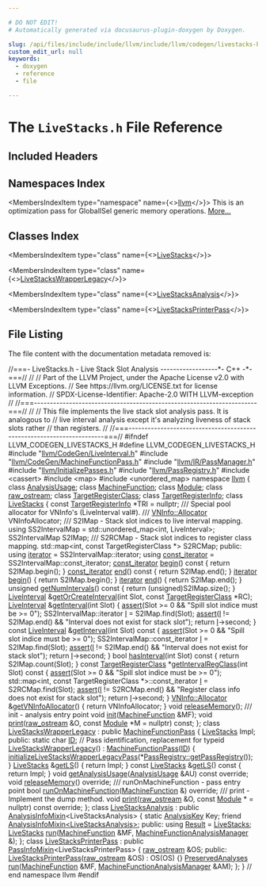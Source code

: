 ```yaml
---

# DO NOT EDIT!
# Automatically generated via docusaurus-plugin-doxygen by Doxygen.

slug: /api/files/include/include/llvm/include/llvm/codegen/livestacks-h
custom_edit_url: null
keywords:
  - doxygen
  - reference
  - file

---
```





# The `LiveStacks.h` File Reference

<DoxygenPage pluginConfig={pluginConfig}>



## Included Headers

<IncludesList>
<IncludesListItem
  filePath="llvm/CodeGen/LiveInterval.h"
  permalink="/docs/api/files/include/include/llvm/include/llvm/codegen/liveinterval-h"
  isLocal="true" />
<IncludesListItem
  filePath="llvm/CodeGen/MachineFunctionPass.h"
  permalink="/docs/api/files/include/include/llvm/include/llvm/codegen/machinefunctionpass-h"
  isLocal="true" />
<IncludesListItem
  filePath="llvm/IR/PassManager.h"
  permalink="/docs/api/files/include/include/llvm/include/llvm/ir/passmanager-h"
  isLocal="true" />
<IncludesListItem
  filePath="llvm/InitializePasses.h"
  permalink="/docs/api/files/include/include/llvm/initializepasses-h"
  isLocal="true" />
<IncludesListItem
  filePath="llvm/PassRegistry.h"
  permalink="/docs/api/files/include/include/llvm/passregistry-h"
  isLocal="true" />
<IncludesListItem
  filePath="cassert"
  permalink=""
  isLocal="false" />
<IncludesListItem
  filePath="map"
  permalink=""
  isLocal="false" />
<IncludesListItem
  filePath="unordered_map"
  permalink=""
  isLocal="false" />
</IncludesList>

## Namespaces Index

<MembersIndex>

<MembersIndexItem
  type="namespace"
  name={<><a href="/docs/api/namespaces/llvm">llvm</a></>}>
This is an optimization pass for GlobalISel generic memory operations. <a href="/docs/api/namespaces/llvm/#details">More...</a>
</MembersIndexItem>

</MembersIndex>

## Classes Index

<MembersIndex>

<MembersIndexItem
  type="class"
  name={<><a href="/docs/api/classes/llvm/livestacks">LiveStacks</a></>}>
</MembersIndexItem>

<MembersIndexItem
  type="class"
  name={<><a href="/docs/api/classes/llvm/livestackswrapperlegacy">LiveStacksWrapperLegacy</a></>}>
</MembersIndexItem>

<MembersIndexItem
  type="class"
  name={<><a href="/docs/api/classes/llvm/livestacksanalysis">LiveStacksAnalysis</a></>}>
</MembersIndexItem>

<MembersIndexItem
  type="class"
  name={<><a href="/docs/api/classes/llvm/livestacksprinterpass">LiveStacksPrinterPass</a></>}>
</MembersIndexItem>

</MembersIndex>


## File Listing

The file content with the documentation metadata removed is:

<ProgramListing>

<Link id="l00001" /><CodeLine lineNumber="1"><span class="doxyHighlightComment">//===- LiveStacks.h - Live Stack Slot Analysis ------------------&#42;- C++ -&#42;-===//</span></CodeLine>
<Link id="l00002" /><CodeLine lineNumber="2"><span class="doxyHighlightComment">//</span></CodeLine>
<Link id="l00003" /><CodeLine lineNumber="3"><span class="doxyHighlightComment">// Part of the LLVM Project, under the Apache License v2.0 with LLVM Exceptions.</span></CodeLine>
<Link id="l00004" /><CodeLine lineNumber="4"><span class="doxyHighlightComment">// See https://llvm.org/LICENSE.txt for license information.</span></CodeLine>
<Link id="l00005" /><CodeLine lineNumber="5"><span class="doxyHighlightComment">// SPDX-License-Identifier: Apache-2.0 WITH LLVM-exception</span></CodeLine>
<Link id="l00006" /><CodeLine lineNumber="6"><span class="doxyHighlightComment">//</span></CodeLine>
<Link id="l00007" /><CodeLine lineNumber="7"><span class="doxyHighlightComment">//===----------------------------------------------------------------------===//</span></CodeLine>
<Link id="l00008" /><CodeLine lineNumber="8"><span class="doxyHighlightComment">//</span></CodeLine>
<Link id="l00009" /><CodeLine lineNumber="9"><span class="doxyHighlightComment">// This file implements the live stack slot analysis pass. It is analogous to</span></CodeLine>
<Link id="l00010" /><CodeLine lineNumber="10"><span class="doxyHighlightComment">// live interval analysis except it&#39;s analyzing liveness of stack slots rather</span></CodeLine>
<Link id="l00011" /><CodeLine lineNumber="11"><span class="doxyHighlightComment">// than registers.</span></CodeLine>
<Link id="l00012" /><CodeLine lineNumber="12"><span class="doxyHighlightComment">//</span></CodeLine>
<Link id="l00013" /><CodeLine lineNumber="13"><span class="doxyHighlightComment">//===----------------------------------------------------------------------===//</span></CodeLine>
<Link id="l00014" /><CodeLine lineNumber="14"></CodeLine>
<Link id="l00015" /><CodeLine lineNumber="15"><span class="doxyHighlightPreprocessor">#ifndef LLVM&#95;CODEGEN&#95;LIVESTACKS&#95;H</span></CodeLine>
<Link id="l00016" /><CodeLine lineNumber="16"><span class="doxyHighlightPreprocessor">#define LLVM&#95;CODEGEN&#95;LIVESTACKS&#95;H</span></CodeLine>
<Link id="l00017" /><CodeLine lineNumber="17"></CodeLine>
<Link id="l00018" /><CodeLine lineNumber="18"><span class="doxyHighlightPreprocessor">#include &quot;<a href="/docs/api/files/include/include/llvm/include/llvm/codegen/liveinterval-h">llvm/CodeGen/LiveInterval.h</a>&quot;</span></CodeLine>
<Link id="l00019" /><CodeLine lineNumber="19"><span class="doxyHighlightPreprocessor">#include &quot;<a href="/docs/api/files/include/include/llvm/include/llvm/codegen/machinefunctionpass-h">llvm/CodeGen/MachineFunctionPass.h</a>&quot;</span></CodeLine>
<Link id="l00020" /><CodeLine lineNumber="20"><span class="doxyHighlightPreprocessor">#include &quot;<a href="/docs/api/files/include/include/llvm/include/llvm/ir/passmanager-h">llvm/IR/PassManager.h</a>&quot;</span></CodeLine>
<Link id="l00021" /><CodeLine lineNumber="21"><span class="doxyHighlightPreprocessor">#include &quot;<a href="/docs/api/files/include/include/llvm/initializepasses-h">llvm/InitializePasses.h</a>&quot;</span></CodeLine>
<Link id="l00022" /><CodeLine lineNumber="22"><span class="doxyHighlightPreprocessor">#include &quot;<a href="/docs/api/files/include/include/llvm/passregistry-h">llvm/PassRegistry.h</a>&quot;</span></CodeLine>
<Link id="l00023" /><CodeLine lineNumber="23"><span class="doxyHighlightPreprocessor">#include &lt;cassert&gt;</span></CodeLine>
<Link id="l00024" /><CodeLine lineNumber="24"><span class="doxyHighlightPreprocessor">#include &lt;map&gt;</span></CodeLine>
<Link id="l00025" /><CodeLine lineNumber="25"><span class="doxyHighlightPreprocessor">#include &lt;unordered&#95;map&gt;</span></CodeLine>
<Link id="l00026" /><CodeLine lineNumber="26"></CodeLine>
<Link id="l00027" /><CodeLine lineNumber="27"><span class="doxyHighlightKeyword">namespace </span><span class="doxyHighlight"><a href="/docs/api/namespaces/llvm">llvm</a> &#123;</span></CodeLine>
<Link id="l00028" /><CodeLine lineNumber="28"></CodeLine>
<Link id="l00029" /><CodeLine lineNumber="29"><span class="doxyHighlightKeyword">class </span><span class="doxyHighlight"><a href="/docs/api/classes/llvm/analysisusage">AnalysisUsage</a>;</span></CodeLine>
<Link id="l00030" /><CodeLine lineNumber="30"><span class="doxyHighlightKeyword">class </span><span class="doxyHighlight"><a href="/docs/api/classes/llvm/machinefunction">MachineFunction</a>;</span></CodeLine>
<Link id="l00031" /><CodeLine lineNumber="31"><span class="doxyHighlightKeyword">class </span><span class="doxyHighlight"><a href="/docs/api/classes/llvm/module">Module</a>;</span></CodeLine>
<Link id="l00032" /><CodeLine lineNumber="32"><span class="doxyHighlightKeyword">class </span><span class="doxyHighlight"><a href="/docs/api/classes/llvm/raw-ostream">raw&#95;ostream</a>;</span></CodeLine>
<Link id="l00033" /><CodeLine lineNumber="33"><span class="doxyHighlightKeyword">class </span><span class="doxyHighlight"><a href="/docs/api/classes/llvm/targetregisterclass">TargetRegisterClass</a>;</span></CodeLine>
<Link id="l00034" /><CodeLine lineNumber="34"><span class="doxyHighlightKeyword">class </span><span class="doxyHighlight"><a href="/docs/api/classes/llvm/targetregisterinfo">TargetRegisterInfo</a>;</span></CodeLine>
<Link id="l00035" /><CodeLine lineNumber="35"></CodeLine>
<Link id="l00036" /><CodeLine lineNumber="36" lineLink="/docs/api/classes/llvm/livestacks"><span class="doxyHighlightKeyword">class </span><span class="doxyHighlight"><a href="/docs/api/classes/llvm/livestacks">LiveStacks</a> &#123;</span></CodeLine>
<Link id="l00037" /><CodeLine lineNumber="37"><span class="doxyHighlight">  </span><span class="doxyHighlightKeyword">const</span><span class="doxyHighlight"> <a href="/docs/api/classes/llvm/targetregisterinfo">TargetRegisterInfo</a> &#42;TRI = </span><span class="doxyHighlightKeyword">nullptr</span><span class="doxyHighlight">;</span></CodeLine>
<Link id="l00038" /><CodeLine lineNumber="38"></CodeLine>
<Link id="l00039" /><CodeLine lineNumber="39"><span class="doxyHighlightComment">  /// Special pool allocator for VNInfo&#39;s (LiveInterval val#).</span></CodeLine>
<Link id="l00040" /><CodeLine lineNumber="40"><span class="doxyHighlightComment">  ///</span></CodeLine>
<Link id="l00041" /><CodeLine lineNumber="41"><span class="doxyHighlight">  <a href="/docs/api/classes/llvm/vninfo/#aa750a7f159760b9c378d930deb6a9837">VNInfo::Allocator</a> VNInfoAllocator;</span></CodeLine>
<Link id="l00042" /><CodeLine lineNumber="42"></CodeLine>
<Link id="l00043" /><CodeLine lineNumber="43"><span class="doxyHighlightComment">  /// S2IMap - Stack slot indices to live interval mapping.</span></CodeLine>
<Link id="l00044" /><CodeLine lineNumber="44"><span class="doxyHighlight">  </span><span class="doxyHighlightKeyword">using </span><span class="doxyHighlight">SS2IntervalMap = std::unordered&#95;map&lt;int, LiveInterval&gt;;</span></CodeLine>
<Link id="l00045" /><CodeLine lineNumber="45"><span class="doxyHighlight">  SS2IntervalMap S2IMap;</span></CodeLine>
<Link id="l00046" /><CodeLine lineNumber="46"></CodeLine>
<Link id="l00047" /><CodeLine lineNumber="47"><span class="doxyHighlightComment">  /// S2RCMap - Stack slot indices to register class mapping.</span></CodeLine>
<Link id="l00048" /><CodeLine lineNumber="48"><span class="doxyHighlight">  std::map&lt;int, const TargetRegisterClass &#42;&gt; S2RCMap;</span></CodeLine>
<Link id="l00049" /><CodeLine lineNumber="49"></CodeLine>
<Link id="l00050" /><CodeLine lineNumber="50"><span class="doxyHighlightKeyword">public</span><span class="doxyHighlight">:</span></CodeLine>
<Link id="l00051" /><CodeLine lineNumber="51" lineLink="/docs/api/classes/llvm/livestacks/#a6acac078272b8e8c8ad6353e61595ad0"><span class="doxyHighlight">  </span><span class="doxyHighlightKeyword">using </span><span class="doxyHighlight"><a href="/docs/api/classes/llvm/livestacks/#a6acac078272b8e8c8ad6353e61595ad0">iterator</a> = SS2IntervalMap::iterator;</span></CodeLine>
<Link id="l00052" /><CodeLine lineNumber="52" lineLink="/docs/api/classes/llvm/livestacks/#a026e80ee8206e8ee41f83a6cb307e26a"><span class="doxyHighlight">  </span><span class="doxyHighlightKeyword">using </span><span class="doxyHighlight"><a href="/docs/api/classes/llvm/livestacks/#a026e80ee8206e8ee41f83a6cb307e26a">const&#95;iterator</a> = SS2IntervalMap::const&#95;iterator;</span></CodeLine>
<Link id="l00053" /><CodeLine lineNumber="53"></CodeLine>
<Link id="l00054" /><CodeLine lineNumber="54" lineLink="/docs/api/classes/llvm/livestacks/#ac9d3b24f9d072b88efe5d1d8d4602185"><span class="doxyHighlight">  <a href="/docs/api/classes/llvm/livestacks/#a026e80ee8206e8ee41f83a6cb307e26a">const&#95;iterator</a> <a href="/docs/api/classes/llvm/livestacks/#ac9d3b24f9d072b88efe5d1d8d4602185">begin</a>()</span><span class="doxyHighlightKeyword"> const </span><span class="doxyHighlight">&#123; </span><span class="doxyHighlightKeywordFlow">return</span><span class="doxyHighlight"> S2IMap.begin(); &#125;</span></CodeLine>
<Link id="l00055" /><CodeLine lineNumber="55" lineLink="/docs/api/classes/llvm/livestacks/#a9ac7a05297065124a24ef67809daeadb"><span class="doxyHighlight">  <a href="/docs/api/classes/llvm/livestacks/#a026e80ee8206e8ee41f83a6cb307e26a">const&#95;iterator</a> <a href="/docs/api/classes/llvm/livestacks/#a9ac7a05297065124a24ef67809daeadb">end</a>()</span><span class="doxyHighlightKeyword"> const </span><span class="doxyHighlight">&#123; </span><span class="doxyHighlightKeywordFlow">return</span><span class="doxyHighlight"> S2IMap.end(); &#125;</span></CodeLine>
<Link id="l00056" /><CodeLine lineNumber="56" lineLink="/docs/api/classes/llvm/livestacks/#a0e69fa21c01f7c2571b99b47bedb5ccd"><span class="doxyHighlight">  <a href="/docs/api/classes/llvm/livestacks/#a6acac078272b8e8c8ad6353e61595ad0">iterator</a> <a href="/docs/api/classes/llvm/livestacks/#a0e69fa21c01f7c2571b99b47bedb5ccd">begin</a>() &#123; </span><span class="doxyHighlightKeywordFlow">return</span><span class="doxyHighlight"> S2IMap.begin(); &#125;</span></CodeLine>
<Link id="l00057" /><CodeLine lineNumber="57" lineLink="/docs/api/classes/llvm/livestacks/#ad039fdec31aa75e29c260f6b81a414d0"><span class="doxyHighlight">  <a href="/docs/api/classes/llvm/livestacks/#a6acac078272b8e8c8ad6353e61595ad0">iterator</a> <a href="/docs/api/classes/llvm/livestacks/#ad039fdec31aa75e29c260f6b81a414d0">end</a>() &#123; </span><span class="doxyHighlightKeywordFlow">return</span><span class="doxyHighlight"> S2IMap.end(); &#125;</span></CodeLine>
<Link id="l00058" /><CodeLine lineNumber="58"></CodeLine>
<Link id="l00059" /><CodeLine lineNumber="59" lineLink="/docs/api/classes/llvm/livestacks/#a1f1938840a98aba5f36656c531978e3b"><span class="doxyHighlight">  </span><span class="doxyHighlightKeywordType">unsigned</span><span class="doxyHighlight"> <a href="/docs/api/classes/llvm/livestacks/#a1f1938840a98aba5f36656c531978e3b">getNumIntervals</a>()</span><span class="doxyHighlightKeyword"> const </span><span class="doxyHighlight">&#123; </span><span class="doxyHighlightKeywordFlow">return</span><span class="doxyHighlight"> (</span><span class="doxyHighlightKeywordType">unsigned</span><span class="doxyHighlight">)S2IMap.size(); &#125;</span></CodeLine>
<Link id="l00060" /><CodeLine lineNumber="60"></CodeLine>
<Link id="l00061" /><CodeLine lineNumber="61"><span class="doxyHighlight">  <a href="/docs/api/classes/llvm/liveinterval">LiveInterval</a> &amp;<a href="/docs/api/classes/llvm/livestacks/#a77ec673a7fde73e91e8fa6be83a82b01">getOrCreateInterval</a>(</span><span class="doxyHighlightKeywordType">int</span><span class="doxyHighlight"> Slot, </span><span class="doxyHighlightKeyword">const</span><span class="doxyHighlight"> <a href="/docs/api/classes/llvm/targetregisterclass">TargetRegisterClass</a> &#42;RC);</span></CodeLine>
<Link id="l00062" /><CodeLine lineNumber="62"></CodeLine>
<Link id="l00063" /><CodeLine lineNumber="63" lineLink="/docs/api/classes/llvm/livestacks/#a06d32df24850342c66747366ac16b90a"><span class="doxyHighlight">  <a href="/docs/api/classes/llvm/liveinterval">LiveInterval</a> &amp;<a href="/docs/api/classes/llvm/livestacks/#a06d32df24850342c66747366ac16b90a">getInterval</a>(</span><span class="doxyHighlightKeywordType">int</span><span class="doxyHighlight"> Slot) &#123;</span></CodeLine>
<Link id="l00064" /><CodeLine lineNumber="64"><span class="doxyHighlight">    <a href="/docs/api/files/lib/lib/target/lib/target/amdgpu/silowercontrolflow-cpp/#a4868c5d81c5ccc98c47aeab6244346a0">assert</a>(Slot &gt;= 0 &amp;&amp; </span><span class="doxyHighlightStringLiteral">&quot;Spill slot indice must be &gt;= 0&quot;</span><span class="doxyHighlight">);</span></CodeLine>
<Link id="l00065" /><CodeLine lineNumber="65"><span class="doxyHighlight">    SS2IntervalMap::iterator <a href="/docs/api/files/lib/lib/support/md5-cpp/#ac0eafdc9ee161b71e7af98af736952fd">I</a> = S2IMap.find(Slot);</span></CodeLine>
<Link id="l00066" /><CodeLine lineNumber="66"><span class="doxyHighlight">    <a href="/docs/api/files/lib/lib/target/lib/target/amdgpu/silowercontrolflow-cpp/#a4868c5d81c5ccc98c47aeab6244346a0">assert</a>(<a href="/docs/api/files/lib/lib/support/md5-cpp/#ac0eafdc9ee161b71e7af98af736952fd">I</a> != S2IMap.end() &amp;&amp; </span><span class="doxyHighlightStringLiteral">&quot;Interval does not exist for stack slot&quot;</span><span class="doxyHighlight">);</span></CodeLine>
<Link id="l00067" /><CodeLine lineNumber="67"><span class="doxyHighlight">    </span><span class="doxyHighlightKeywordFlow">return</span><span class="doxyHighlight"> <a href="/docs/api/files/lib/lib/support/md5-cpp/#ac0eafdc9ee161b71e7af98af736952fd">I</a>-&gt;second;</span></CodeLine>
<Link id="l00068" /><CodeLine lineNumber="68"><span class="doxyHighlight">  &#125;</span></CodeLine>
<Link id="l00069" /><CodeLine lineNumber="69"></CodeLine>
<Link id="l00070" /><CodeLine lineNumber="70" lineLink="/docs/api/classes/llvm/livestacks/#ab761def7448ef602b6f9de1f27077966"><span class="doxyHighlight">  </span><span class="doxyHighlightKeyword">const</span><span class="doxyHighlight"> <a href="/docs/api/classes/llvm/liveinterval">LiveInterval</a> &amp;<a href="/docs/api/classes/llvm/livestacks/#ab761def7448ef602b6f9de1f27077966">getInterval</a>(</span><span class="doxyHighlightKeywordType">int</span><span class="doxyHighlight"> Slot)</span><span class="doxyHighlightKeyword"> const </span><span class="doxyHighlight">&#123;</span></CodeLine>
<Link id="l00071" /><CodeLine lineNumber="71"><span class="doxyHighlight">    <a href="/docs/api/files/lib/lib/target/lib/target/amdgpu/silowercontrolflow-cpp/#a4868c5d81c5ccc98c47aeab6244346a0">assert</a>(Slot &gt;= 0 &amp;&amp; </span><span class="doxyHighlightStringLiteral">&quot;Spill slot indice must be &gt;= 0&quot;</span><span class="doxyHighlight">);</span></CodeLine>
<Link id="l00072" /><CodeLine lineNumber="72"><span class="doxyHighlight">    SS2IntervalMap::const&#95;iterator <a href="/docs/api/files/lib/lib/support/md5-cpp/#ac0eafdc9ee161b71e7af98af736952fd">I</a> = S2IMap.find(Slot);</span></CodeLine>
<Link id="l00073" /><CodeLine lineNumber="73"><span class="doxyHighlight">    <a href="/docs/api/files/lib/lib/target/lib/target/amdgpu/silowercontrolflow-cpp/#a4868c5d81c5ccc98c47aeab6244346a0">assert</a>(<a href="/docs/api/files/lib/lib/support/md5-cpp/#ac0eafdc9ee161b71e7af98af736952fd">I</a> != S2IMap.end() &amp;&amp; </span><span class="doxyHighlightStringLiteral">&quot;Interval does not exist for stack slot&quot;</span><span class="doxyHighlight">);</span></CodeLine>
<Link id="l00074" /><CodeLine lineNumber="74"><span class="doxyHighlight">    </span><span class="doxyHighlightKeywordFlow">return</span><span class="doxyHighlight"> <a href="/docs/api/files/lib/lib/support/md5-cpp/#ac0eafdc9ee161b71e7af98af736952fd">I</a>-&gt;second;</span></CodeLine>
<Link id="l00075" /><CodeLine lineNumber="75"><span class="doxyHighlight">  &#125;</span></CodeLine>
<Link id="l00076" /><CodeLine lineNumber="76"></CodeLine>
<Link id="l00077" /><CodeLine lineNumber="77" lineLink="/docs/api/classes/llvm/livestacks/#a175347f1f4ac65bea13e335b31b25a3f"><span class="doxyHighlight">  </span><span class="doxyHighlightKeywordType">bool</span><span class="doxyHighlight"> <a href="/docs/api/classes/llvm/livestacks/#a175347f1f4ac65bea13e335b31b25a3f">hasInterval</a>(</span><span class="doxyHighlightKeywordType">int</span><span class="doxyHighlight"> Slot)</span><span class="doxyHighlightKeyword"> const </span><span class="doxyHighlight">&#123; </span><span class="doxyHighlightKeywordFlow">return</span><span class="doxyHighlight"> S2IMap.count(Slot); &#125;</span></CodeLine>
<Link id="l00078" /><CodeLine lineNumber="78"></CodeLine>
<Link id="l00079" /><CodeLine lineNumber="79" lineLink="/docs/api/classes/llvm/livestacks/#a912a452298b0752ff3b277a15d3e0c7c"><span class="doxyHighlight">  </span><span class="doxyHighlightKeyword">const</span><span class="doxyHighlight"> <a href="/docs/api/classes/llvm/targetregisterclass">TargetRegisterClass</a> &#42;<a href="/docs/api/classes/llvm/livestacks/#a912a452298b0752ff3b277a15d3e0c7c">getIntervalRegClass</a>(</span><span class="doxyHighlightKeywordType">int</span><span class="doxyHighlight"> Slot)</span><span class="doxyHighlightKeyword"> const </span><span class="doxyHighlight">&#123;</span></CodeLine>
<Link id="l00080" /><CodeLine lineNumber="80"><span class="doxyHighlight">    <a href="/docs/api/files/lib/lib/target/lib/target/amdgpu/silowercontrolflow-cpp/#a4868c5d81c5ccc98c47aeab6244346a0">assert</a>(Slot &gt;= 0 &amp;&amp; </span><span class="doxyHighlightStringLiteral">&quot;Spill slot indice must be &gt;= 0&quot;</span><span class="doxyHighlight">);</span></CodeLine>
<Link id="l00081" /><CodeLine lineNumber="81"><span class="doxyHighlight">    std::map&lt;int, const TargetRegisterClass &#42;&gt;::const&#95;iterator <a href="/docs/api/files/lib/lib/support/md5-cpp/#ac0eafdc9ee161b71e7af98af736952fd">I</a> =</span></CodeLine>
<Link id="l00082" /><CodeLine lineNumber="82"><span class="doxyHighlight">        S2RCMap.find(Slot);</span></CodeLine>
<Link id="l00083" /><CodeLine lineNumber="83"><span class="doxyHighlight">    <a href="/docs/api/files/lib/lib/target/lib/target/amdgpu/silowercontrolflow-cpp/#a4868c5d81c5ccc98c47aeab6244346a0">assert</a>(<a href="/docs/api/files/lib/lib/support/md5-cpp/#ac0eafdc9ee161b71e7af98af736952fd">I</a> != S2RCMap.end() &amp;&amp;</span></CodeLine>
<Link id="l00084" /><CodeLine lineNumber="84"><span class="doxyHighlight">           </span><span class="doxyHighlightStringLiteral">&quot;Register class info does not exist for stack slot&quot;</span><span class="doxyHighlight">);</span></CodeLine>
<Link id="l00085" /><CodeLine lineNumber="85"><span class="doxyHighlight">    </span><span class="doxyHighlightKeywordFlow">return</span><span class="doxyHighlight"> <a href="/docs/api/files/lib/lib/support/md5-cpp/#ac0eafdc9ee161b71e7af98af736952fd">I</a>-&gt;second;</span></CodeLine>
<Link id="l00086" /><CodeLine lineNumber="86"><span class="doxyHighlight">  &#125;</span></CodeLine>
<Link id="l00087" /><CodeLine lineNumber="87"></CodeLine>
<Link id="l00088" /><CodeLine lineNumber="88" lineLink="/docs/api/classes/llvm/livestacks/#a5fbd09b3e39204112db66a50126fd834"><span class="doxyHighlight">  <a href="/docs/api/classes/llvm/vninfo/#aa750a7f159760b9c378d930deb6a9837">VNInfo::Allocator</a> &amp;<a href="/docs/api/classes/llvm/livestacks/#a5fbd09b3e39204112db66a50126fd834">getVNInfoAllocator</a>() &#123; </span><span class="doxyHighlightKeywordFlow">return</span><span class="doxyHighlight"> VNInfoAllocator; &#125;</span></CodeLine>
<Link id="l00089" /><CodeLine lineNumber="89"></CodeLine>
<Link id="l00090" /><CodeLine lineNumber="90"><span class="doxyHighlight">  </span><span class="doxyHighlightKeywordType">void</span><span class="doxyHighlight"> <a href="/docs/api/classes/llvm/livestacks/#afa35a4ac060fbfd13a7e839b3c08732a">releaseMemory</a>();</span></CodeLine>
<Link id="l00091" /><CodeLine lineNumber="91"><span class="doxyHighlightComment">  /// init - analysis entry point</span></CodeLine>
<Link id="l00092" /><CodeLine lineNumber="92"><span class="doxyHighlight">  </span><span class="doxyHighlightKeywordType">void</span><span class="doxyHighlight"> <a href="/docs/api/classes/llvm/livestacks/#af0bf32332fb80b5892bd7b128638105c">init</a>(<a href="/docs/api/classes/llvm/machinefunction">MachineFunction</a> &amp;MF);</span></CodeLine>
<Link id="l00093" /><CodeLine lineNumber="93"><span class="doxyHighlight">  </span><span class="doxyHighlightKeywordType">void</span><span class="doxyHighlight"> <a href="/docs/api/classes/llvm/livestacks/#a8a7b7ae5b414e85f22776cb63e7f1761">print</a>(<a href="/docs/api/classes/llvm/raw-ostream">raw&#95;ostream</a> &amp;O, </span><span class="doxyHighlightKeyword">const</span><span class="doxyHighlight"> <a href="/docs/api/classes/llvm/module">Module</a> &#42;M = </span><span class="doxyHighlightKeyword">nullptr</span><span class="doxyHighlight">) </span><span class="doxyHighlightKeyword">const</span><span class="doxyHighlight">;</span></CodeLine>
<Link id="l00094" /><CodeLine lineNumber="94"><span class="doxyHighlight">&#125;;</span></CodeLine>
<Link id="l00095" /><CodeLine lineNumber="95"></CodeLine>
<Link id="l00096" /><CodeLine lineNumber="96" lineLink="/docs/api/classes/llvm/livestackswrapperlegacy"><span class="doxyHighlightKeyword">class </span><span class="doxyHighlight"><a href="/docs/api/classes/llvm/livestackswrapperlegacy/#a5592647b51ec84f1fb0258b4e452c1cc">LiveStacksWrapperLegacy</a> : </span><span class="doxyHighlightKeyword">public</span><span class="doxyHighlight"> <a href="/docs/api/classes/llvm/machinefunctionpass/#a29c81d2386f4a727c6d33413807530c8">MachineFunctionPass</a> &#123;</span></CodeLine>
<Link id="l00097" /><CodeLine lineNumber="97"><span class="doxyHighlight">  <a href="/docs/api/classes/llvm/livestacks">LiveStacks</a> Impl;</span></CodeLine>
<Link id="l00098" /><CodeLine lineNumber="98"></CodeLine>
<Link id="l00099" /><CodeLine lineNumber="99"><span class="doxyHighlightKeyword">public</span><span class="doxyHighlight">:</span></CodeLine>
<Link id="l00100" /><CodeLine lineNumber="100" lineLink="/docs/api/classes/llvm/livestackswrapperlegacy/#a3acb7065e160395d8ac3ab80b7194acd"><span class="doxyHighlight">  </span><span class="doxyHighlightKeyword">static</span><span class="doxyHighlight"> </span><span class="doxyHighlightKeywordType">char</span><span class="doxyHighlight"> <a href="/docs/api/classes/llvm/livestackswrapperlegacy/#a3acb7065e160395d8ac3ab80b7194acd">ID</a>; </span><span class="doxyHighlightComment">// Pass identification, replacement for typeid</span></CodeLine>
<Link id="l00101" /><CodeLine lineNumber="101"></CodeLine>
<Link id="l00102" /><CodeLine lineNumber="102" lineLink="/docs/api/classes/llvm/livestackswrapperlegacy/#a5592647b51ec84f1fb0258b4e452c1cc"><span class="doxyHighlight">  <a href="/docs/api/classes/llvm/livestackswrapperlegacy/#a5592647b51ec84f1fb0258b4e452c1cc">LiveStacksWrapperLegacy</a>() : <a href="/docs/api/classes/llvm/machinefunctionpass/#a29c81d2386f4a727c6d33413807530c8">MachineFunctionPass</a>(<a href="/docs/api/classes/llvm/livestackswrapperlegacy/#a3acb7065e160395d8ac3ab80b7194acd">ID</a>) &#123;</span></CodeLine>
<Link id="l00103" /><CodeLine lineNumber="103"><span class="doxyHighlight">    <a href="/docs/api/namespaces/llvm/#a63671d49e309d8ce20e57d6e64a55eb5">initializeLiveStacksWrapperLegacyPass</a>(&#42;<a href="/docs/api/classes/llvm/passregistry/#a05a729900b76c89e808c6c3094921b2f">PassRegistry::getPassRegistry</a>());</span></CodeLine>
<Link id="l00104" /><CodeLine lineNumber="104"><span class="doxyHighlight">  &#125;</span></CodeLine>
<Link id="l00105" /><CodeLine lineNumber="105"></CodeLine>
<Link id="l00106" /><CodeLine lineNumber="106" lineLink="/docs/api/classes/llvm/livestackswrapperlegacy/#add04f432ff954339123fcca4132fe380"><span class="doxyHighlight">  <a href="/docs/api/classes/llvm/livestacks">LiveStacks</a> &amp;<a href="/docs/api/classes/llvm/livestackswrapperlegacy/#add04f432ff954339123fcca4132fe380">getLS</a>() &#123; </span><span class="doxyHighlightKeywordFlow">return</span><span class="doxyHighlight"> Impl; &#125;</span></CodeLine>
<Link id="l00107" /><CodeLine lineNumber="107" lineLink="/docs/api/classes/llvm/livestackswrapperlegacy/#a9dd01028420a79cf595e73cb9fb32045"><span class="doxyHighlight">  </span><span class="doxyHighlightKeyword">const</span><span class="doxyHighlight"> <a href="/docs/api/classes/llvm/livestacks">LiveStacks</a> &amp;<a href="/docs/api/classes/llvm/livestackswrapperlegacy/#a9dd01028420a79cf595e73cb9fb32045">getLS</a>()</span><span class="doxyHighlightKeyword"> const </span><span class="doxyHighlight">&#123; </span><span class="doxyHighlightKeywordFlow">return</span><span class="doxyHighlight"> Impl; &#125;</span></CodeLine>
<Link id="l00108" /><CodeLine lineNumber="108"></CodeLine>
<Link id="l00109" /><CodeLine lineNumber="109"><span class="doxyHighlight">  </span><span class="doxyHighlightKeywordType">void</span><span class="doxyHighlight"> <a href="/docs/api/classes/llvm/livestackswrapperlegacy/#a37a8f288cf89cbd214d7c2f22c0dc810">getAnalysisUsage</a>(<a href="/docs/api/classes/llvm/analysisusage">AnalysisUsage</a> &amp;AU) </span><span class="doxyHighlightKeyword">const override</span><span class="doxyHighlight">;</span></CodeLine>
<Link id="l00110" /><CodeLine lineNumber="110"><span class="doxyHighlight">  </span><span class="doxyHighlightKeywordType">void</span><span class="doxyHighlight"> <a href="/docs/api/classes/llvm/livestackswrapperlegacy/#acc72af8cb369987fe3e15aefa278237b">releaseMemory</a>() </span><span class="doxyHighlightKeyword">override</span><span class="doxyHighlight">;</span></CodeLine>
<Link id="l00111" /><CodeLine lineNumber="111"></CodeLine>
<Link id="l00112" /><CodeLine lineNumber="112"><span class="doxyHighlightComment">  /// runOnMachineFunction - pass entry point</span></CodeLine>
<Link id="l00113" /><CodeLine lineNumber="113"><span class="doxyHighlight">  </span><span class="doxyHighlightKeywordType">bool</span><span class="doxyHighlight"> <a href="/docs/api/classes/llvm/livestackswrapperlegacy/#a473e49d66bce6c4bcff6a2ec7b6ea73c">runOnMachineFunction</a>(<a href="/docs/api/classes/llvm/machinefunction">MachineFunction</a> &amp;) </span><span class="doxyHighlightKeyword">override</span><span class="doxyHighlight">;</span></CodeLine>
<Link id="l00114" /><CodeLine lineNumber="114"></CodeLine>
<Link id="l00115" /><CodeLine lineNumber="115"><span class="doxyHighlightComment">  /// print - Implement the dump method.</span></CodeLine>
<Link id="l00116" /><CodeLine lineNumber="116"><span class="doxyHighlight">  </span><span class="doxyHighlightKeywordType">void</span><span class="doxyHighlight"> <a href="/docs/api/classes/llvm/livestackswrapperlegacy/#a074a72e06cfffe3a474ead2492d06235">print</a>(<a href="/docs/api/classes/llvm/raw-ostream">raw&#95;ostream</a> &amp;O, </span><span class="doxyHighlightKeyword">const</span><span class="doxyHighlight"> <a href="/docs/api/classes/llvm/module">Module</a> &#42; = </span><span class="doxyHighlightKeyword">nullptr</span><span class="doxyHighlight">) </span><span class="doxyHighlightKeyword">const override</span><span class="doxyHighlight">;</span></CodeLine>
<Link id="l00117" /><CodeLine lineNumber="117"><span class="doxyHighlight">&#125;;</span></CodeLine>
<Link id="l00118" /><CodeLine lineNumber="118"></CodeLine>
<Link id="l00119" /><CodeLine lineNumber="119" lineLink="/docs/api/classes/llvm/livestacksanalysis"><span class="doxyHighlightKeyword">class </span><span class="doxyHighlight"><a href="/docs/api/classes/llvm/livestacksanalysis">LiveStacksAnalysis</a> : </span><span class="doxyHighlightKeyword">public</span><span class="doxyHighlight"> <a href="/docs/api/structs/llvm/analysisinfomixin">AnalysisInfoMixin</a>&lt;LiveStacksAnalysis&gt; &#123;</span></CodeLine>
<Link id="l00120" /><CodeLine lineNumber="120"><span class="doxyHighlight">  </span><span class="doxyHighlightKeyword">static</span><span class="doxyHighlight"> <a href="/docs/api/structs/llvm/analysiskey">AnalysisKey</a> Key;</span></CodeLine>
<Link id="l00121" /><CodeLine lineNumber="121"><span class="doxyHighlight">  </span><span class="doxyHighlightKeyword">friend</span><span class="doxyHighlight"> <a href="/docs/api/structs/llvm/analysisinfomixin">AnalysisInfoMixin&lt;LiveStacksAnalysis&gt;</a>;</span></CodeLine>
<Link id="l00122" /><CodeLine lineNumber="122"></CodeLine>
<Link id="l00123" /><CodeLine lineNumber="123"><span class="doxyHighlightKeyword">public</span><span class="doxyHighlight">:</span></CodeLine>
<Link id="l00124" /><CodeLine lineNumber="124" lineLink="/docs/api/classes/llvm/livestacksanalysis/#a8babae6ac2ceb68b4eb02fc067da5f58"><span class="doxyHighlight">  </span><span class="doxyHighlightKeyword">using </span><span class="doxyHighlight"><a href="/docs/api/classes/llvm/livestacksanalysis/#a8babae6ac2ceb68b4eb02fc067da5f58">Result</a> = <a href="/docs/api/classes/llvm/livestacks">LiveStacks</a>;</span></CodeLine>
<Link id="l00125" /><CodeLine lineNumber="125"></CodeLine>
<Link id="l00126" /><CodeLine lineNumber="126"><span class="doxyHighlight">  <a href="/docs/api/classes/llvm/livestacks">LiveStacks</a> <a href="/docs/api/classes/llvm/livestacksanalysis/#a29ac642c66f81aec21a04bc46b81b82e">run</a>(<a href="/docs/api/classes/llvm/machinefunction">MachineFunction</a> &amp;MF, <a href="/docs/api/namespaces/llvm/#a064825a8817522ca733ac413a7122d36">MachineFunctionAnalysisManager</a> &amp;);</span></CodeLine>
<Link id="l00127" /><CodeLine lineNumber="127"><span class="doxyHighlight">&#125;;</span></CodeLine>
<Link id="l00128" /><CodeLine lineNumber="128"></CodeLine>
<Link id="l00129" /><CodeLine lineNumber="129" lineLink="/docs/api/classes/llvm/livestacksprinterpass"><span class="doxyHighlightKeyword">class </span><span class="doxyHighlight"><a href="/docs/api/classes/llvm/livestacksprinterpass/#ae41284bbbc37871c09259b21e5934ac6">LiveStacksPrinterPass</a> : </span><span class="doxyHighlightKeyword">public</span><span class="doxyHighlight"> <a href="/docs/api/structs/llvm/passinfomixin">PassInfoMixin</a>&lt;LiveStacksPrinterPass&gt; &#123;</span></CodeLine>
<Link id="l00130" /><CodeLine lineNumber="130"><span class="doxyHighlight">  <a href="/docs/api/classes/llvm/raw-ostream">raw&#95;ostream</a> &amp;OS;</span></CodeLine>
<Link id="l00131" /><CodeLine lineNumber="131"></CodeLine>
<Link id="l00132" /><CodeLine lineNumber="132"><span class="doxyHighlightKeyword">public</span><span class="doxyHighlight">:</span></CodeLine>
<Link id="l00133" /><CodeLine lineNumber="133" lineLink="/docs/api/classes/llvm/livestacksprinterpass/#ae41284bbbc37871c09259b21e5934ac6"><span class="doxyHighlight">  <a href="/docs/api/classes/llvm/livestacksprinterpass/#ae41284bbbc37871c09259b21e5934ac6">LiveStacksPrinterPass</a>(<a href="/docs/api/classes/llvm/raw-ostream">raw&#95;ostream</a> &amp;OS) : OS(OS) &#123;&#125;</span></CodeLine>
<Link id="l00134" /><CodeLine lineNumber="134"><span class="doxyHighlight">  <a href="/docs/api/classes/llvm/preservedanalyses">PreservedAnalyses</a> <a href="/docs/api/classes/llvm/livestacksprinterpass/#aa3bb974f54082b4cda61faff8b9756c0">run</a>(<a href="/docs/api/classes/llvm/machinefunction">MachineFunction</a> &amp;MF,</span></CodeLine>
<Link id="l00135" /><CodeLine lineNumber="135"><span class="doxyHighlight">                        <a href="/docs/api/namespaces/llvm/#a064825a8817522ca733ac413a7122d36">MachineFunctionAnalysisManager</a> &amp;AM);</span></CodeLine>
<Link id="l00136" /><CodeLine lineNumber="136"><span class="doxyHighlight">&#125;;</span></CodeLine>
<Link id="l00137" /><CodeLine lineNumber="137"><span class="doxyHighlight">&#125; </span><span class="doxyHighlightComment">// end namespace llvm</span></CodeLine>
<Link id="l00138" /><CodeLine lineNumber="138"></CodeLine>
<Link id="l00139" /><CodeLine lineNumber="139"><span class="doxyHighlightPreprocessor">#endif</span></CodeLine>

</ProgramListing>


</DoxygenPage>
